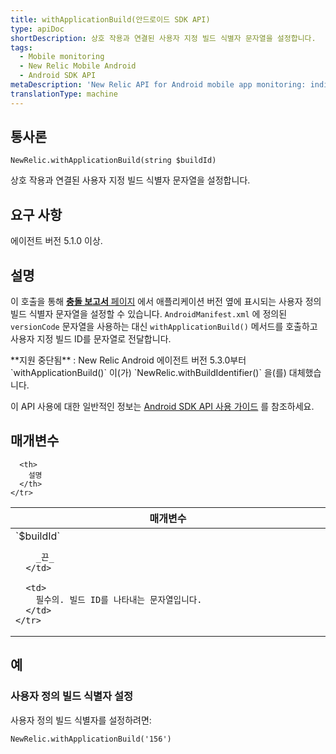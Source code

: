 ```yaml
---
title: withApplicationBuild(안드로이드 SDK API)
type: apiDoc
shortDescription: 상호 작용과 연결된 사용자 지정 빌드 식별자 문자열을 설정합니다.
tags:
  - Mobile monitoring
  - New Relic Mobile Android
  - Android SDK API
metaDescription: 'New Relic API for Android mobile app monitoring: indicate a build ID.'
translationType: machine
---
```


## 통사론

```
NewRelic.withApplicationBuild(string $buildId)
```

상호 작용과 연결된 사용자 지정 빌드 식별자 문자열을 설정합니다.

## 요구 사항

에이전트 버전 5.1.0 이상.

## 설명

이 호출을 통해 [**충돌 보고서** 페이지](/docs/mobile-monitoring/mobile-monitoring-ui/crashes/mobile-apps-crash-report-dashboard#details) 에서 애플리케이션 버전 옆에 표시되는 사용자 정의 빌드 식별자 문자열을 설정할 수 있습니다. `AndroidManifest.xml` 에 정의된 `versionCode` 문자열을 사용하는 대신 `withApplicationBuild()` 메서드를 호출하고 사용자 지정 빌드 ID를 문자열로 전달합니다.

<Callout variant="important">
  **지원 중단됨** : New Relic Android 에이전트 버전 5.3.0부터 `withApplicationBuild()` 이(가) `NewRelic.withBuildIdentifier()` 을(를) 대체했습니다.
</Callout>

이 API 사용에 대한 일반적인 정보는 [Android SDK API 사용 가이드](/docs/mobile-monitoring/new-relic-mobile-android/install-configure/work-android-sdk-api) 를 참조하세요.

## 매개변수

<table>
  <thead>
    <tr>
      <th width="25%">
        매개변수
      </th>

      <th>
        설명
      </th>
    </tr>
  </thead>

  <tbody>
    <tr>
      <td>
        `$buildId`

        _끈_
      </td>

      <td>
        필수의. 빌드 ID를 나타내는 문자열입니다.
      </td>
    </tr>
  </tbody>
</table>

## 예

### 사용자 정의 빌드 식별자 설정

사용자 정의 빌드 식별자를 설정하려면:

```
NewRelic.withApplicationBuild('156')
```